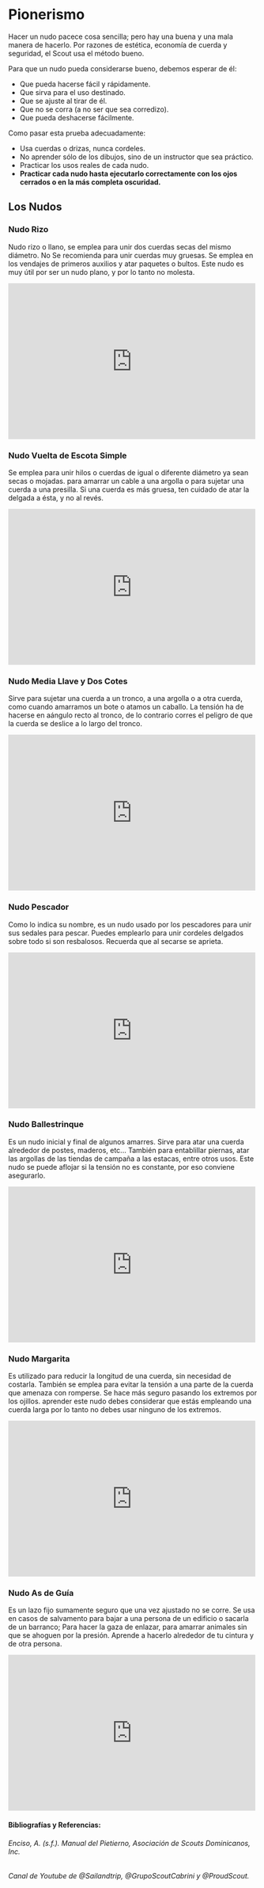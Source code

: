 # Pionerismo

Hacer un nudo pacece cosa sencilla; pero hay una buena y una mala manera de hacerlo. Por razones de estética, economía de cuerda y seguridad, el Scout usa el método bueno.

Para que un nudo pueda considerarse bueno, debemos esperar de él:

- Que pueda hacerse fácil y rápidamente.
- Que sirva para el uso destinado.
- Que se ajuste al tirar de él.
- Que no se corra (a no ser que sea corredizo).
- Que pueda deshacerse fácilmente.

Como pasar esta prueba adecuadamente:

- Usa cuerdas o drizas, nunca cordeles.
- No aprender sólo de los dibujos, sino de un instructor que sea práctico.
- Practicar los usos reales de cada nudo.
- **Practicar cada nudo hasta ejecutarlo correctamente con los ojos cerrados o en la más completa oscuridad.**

## Los Nudos

### Nudo Rizo

Nudo rizo o llano, se emplea para unir dos cuerdas secas del mismo diámetro. No Se recomienda para unir cuerdas muy gruesas. Se emplea en los vendajes de primeros auxilios y atar paquetes o bultos. Este nudo es muy útil por ser un nudo plano, y por lo tanto no molesta.

<iframe width="500" height="315" src="https://www.youtube.com/embed/ggJlaZa6mHc?si=iT5qhvS_WE8IhN-5" title="Nudo Rizo" frameborder="0" allow="accelerometer; autoplay; clipboard-write; encrypted-media; gyroscope; picture-in-picture; web-share" referrerpolicy="strict-origin-when-cross-origin" allowfullscreen></iframe>


### Nudo Vuelta de Escota Simple

Se emplea para unir hilos o cuerdas de igual o diferente diámetro ya sean secas o mojadas. para amarrar un cable a una  argolla o para sujetar una cuerda a una presilla. Si una cuerda es más gruesa, ten cuidado de atar la delgada a ésta, y no al revés.

<iframe width="500" height="315" src="https://www.youtube.com/embed/w1DpEdQT7O0?si=l6PI811N77KpC2RK" title="YouTube video player" frameborder="0" allow="accelerometer; autoplay; clipboard-write; encrypted-media; gyroscope; picture-in-picture; web-share" referrerpolicy="strict-origin-when-cross-origin" allowfullscreen></iframe>

### Nudo Media Llave y Dos Cotes

Sirve para sujetar una cuerda a un tronco, a una argolla o a otra cuerda, como cuando amarramos un bote o atamos un caballo. La tensión ha de hacerse en aángulo recto al tronco, de lo contrario corres el peligro de que la cuerda se deslice a lo largo del tronco.

<iframe width="500" height="315" src="https://www.youtube.com/embed/4Lu0D0meF80?si=yIUZ0fmvyzjp4Tk_" title="YouTube video player" frameborder="0" allow="accelerometer; autoplay; clipboard-write; encrypted-media; gyroscope; picture-in-picture; web-share" referrerpolicy="strict-origin-when-cross-origin" allowfullscreen></iframe>

### Nudo Pescador

Como lo indica su nombre, es un nudo usado por los pescadores para unir sus sedales para pescar. Puedes emplearlo para unir cordeles delgados sobre todo si son resbalosos. Recuerda que al secarse se aprieta.

<iframe width="500" height="315" src="https://www.youtube.com/embed/HnKa6iejUr0?si=zu5H4qfuYSYpeZGs" title="YouTube video player" frameborder="0" allow="accelerometer; autoplay; clipboard-write; encrypted-media; gyroscope; picture-in-picture; web-share" referrerpolicy="strict-origin-when-cross-origin" allowfullscreen></iframe>

### Nudo Ballestrinque

Es un nudo inicial y final de algunos amarres. Sirve para atar una cuerda alrededor de postes, maderos, etc... 
También para entablillar piernas, atar las argollas de las tiendas de campaña a las estacas, entre otros usos. Este nudo se puede aflojar si la tensión no es constante, por eso conviene asegurarlo.

<iframe width="500" height="315" src="https://www.youtube.com/embed/qf8aQH8HRCk?si=WAw65dUP-k8z1R3g" title="YouTube video player" frameborder="0" allow="accelerometer; autoplay; clipboard-write; encrypted-media; gyroscope; picture-in-picture; web-share" referrerpolicy="strict-origin-when-cross-origin" allowfullscreen></iframe>

### Nudo Margarita

Es utilizado para reducir la longitud de una cuerda, sin necesidad de costarla. También se emplea para evitar la tensión a una parte de la cuerda que amenaza con romperse. Se hace más seguro pasando los extremos por los ojillos.
aprender este nudo debes considerar que estás empleando una cuerda larga por lo tanto no debes usar ninguno de los extremos.

<iframe width="500" height="315" src="https://www.youtube.com/embed/87GuMdoBxyw?si=e-bgxfBan76Q8pbj" title="YouTube video player" frameborder="0" allow="accelerometer; autoplay; clipboard-write; encrypted-media; gyroscope; picture-in-picture; web-share" referrerpolicy="strict-origin-when-cross-origin" allowfullscreen></iframe>

### Nudo As de Guía

Es un lazo fijo sumamente seguro que una vez ajustado no se corre. Se usa en casos de salvamento para bajar a una persona de un edificio o sacarla de un barranco; Para hacer la gaza de enlazar, para amarrar animales sin que se ahoguen por la presión. Aprende a hacerlo alrededor de tu cintura y de otra persona.

<iframe width="500" height="315" src="https://www.youtube.com/embed/yLxisOKD2ho?si=-JEMhzKogbw-2L0U" title="YouTube video player" frameborder="0" allow="accelerometer; autoplay; clipboard-write; encrypted-media; gyroscope; picture-in-picture; web-share" referrerpolicy="strict-origin-when-cross-origin" allowfullscreen></iframe>

#### Bibliografías y Referencias: 

###### Enciso, A. (s.f.). Manual del Pietierno, Asociación de Scouts Dominicanos, Inc. 
###### Canal de Youtube de @Sailandtrip, @GrupoScoutCabrini y @ProudScout.
